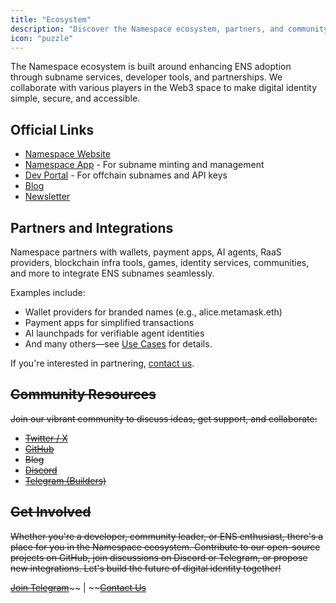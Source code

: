 ```yaml
---
title: "Ecosystem"
description: "Discover the Namespace ecosystem, partners, and community resources."
icon: "puzzle"
---
```


The Namespace ecosystem is built around enhancing ENS adoption through subname services, developer tools, and partnerships. We collaborate with various players in the Web3 space to make digital identity simple, secure, and accessible.

## Official Links

- [Namespace Website](https://www.namespace.ninja)
- [Namespace App](https://app.namespace.ninja) - For subname minting and management
- [Dev Portal](https://dev.namespace.ninja/) - For offchain subnames and API keys
- [Blog](https://thenamespace.substack.com/)
- [Newsletter](https://paragraph.xyz/@namespace)

## Partners and Integrations

Namespace partners with wallets, payment apps, AI agents, RaaS providers, blockchain infra tools, games, identity services, communities, and more to integrate ENS subnames seamlessly.

Examples include:

- Wallet providers for branded names (e.g., alice.metamask.eth)
- Payment apps for simplified transactions
- AI launchpads for verifiable agent identities
- And many others—see [Use Cases](/overview/use-cases) for details.

If you're interested in partnering, [contact us](mailto:hello@namespace.ninja).

## ~~Community Resources~~

~~Join our vibrant community to discuss ideas, get support, and collaborate:~~

- [~~Twitter / X~~](https://x.com/namespace_eth)
- [~~GitHub~~](https://github.com/thenamespace)
- ~~Blog~~
- [~~Discord~~](https://discord.gg/W5pgT3wsnv)
- [~~Telegram (Builders)~~](https://t.me/+5FAwyiKOTeswNTIy)

## ~~Get Involved~~

~~Whether you're a developer, community leader, or ENS enthusiast, there's a place for you in the Namespace ecosystem. Contribute to our open-source projects on GitHub, join discussions on Discord or Telegram, or propose new integrations. Let's build the future of digital identity together\!~~

[~~Join Telegram~~](https://t.me/+5FAwyiKOTeswNTIy)~~ | ~~[~~Contact Us~~](mailto:hello@namespace.ninja)
